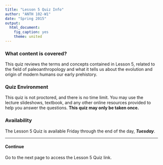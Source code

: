 ```yaml
---
title: "Lesson 5 Quiz Info"
author: "ANTH 102-W1"
date: "Spring 2015"
output:
  html_document:
    fig_caption: yes
    theme: united
---
```


### What content is covered?
This quiz reviews the terms and concepts contained in Lesson 5, related to the field of paleoanthropology and what it tells us about the evolution and origin of modern humans our early prehistory.

### Quiz Environment
This quiz is not proctored, and there is no time limit. You may use the lecture slideshows, textbook, and any other online resources provided to help you answer the questions. __This quiz may only be taken once.__

### Availability
The Lesson 5 Quiz is available Friday through the end of the day, __*Tuesday*__.

----

#### Continue

Go to the next page to access the Lesson 5 Quiz link.